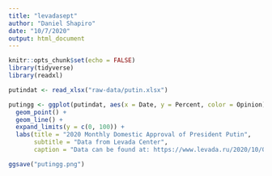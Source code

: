 ```yaml
---
title: "levadasept"
author: "Daniel Shapiro"
date: "10/7/2020"
output: html_document
---
```


```r
knitr::opts_chunk$set(echo = FALSE)
library(tidyverse)
library(readxl)
```

```r
putindat <- read_xlsx("raw-data/putin.xlsx")
```

```r
putingg <- ggplot(putindat, aes(x = Date, y = Percent, color = Opinion)) + 
  geom_point() +
  geom_line() +
  expand_limits(y = c(0, 100)) +
  labs(title = "2020 Monthly Domestic Approval of President Putin",
       subtitle = "Data from Levada Center",
       caption = "Data can be found at: https://www.levada.ru/2020/10/01/odobrenie-institutov-vlasti-26/")

ggsave("putingg.png")
```

